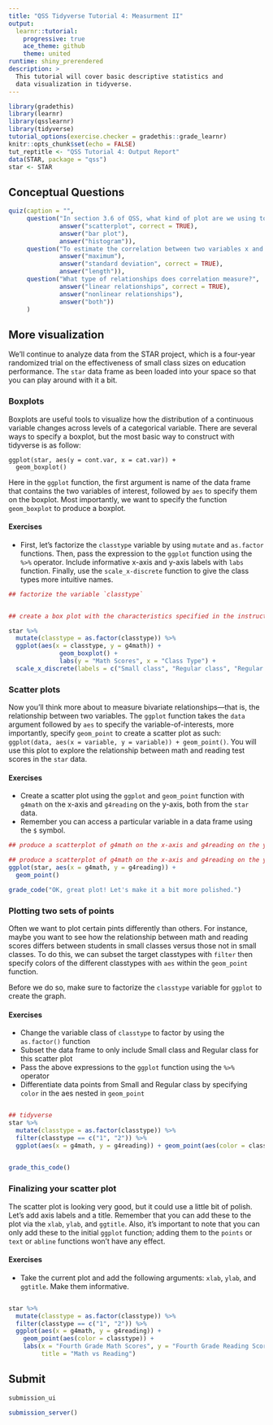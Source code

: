 ```yaml
---
title: "QSS Tidyverse Tutorial 4: Measurment II"
output:
  learnr::tutorial:
    progressive: true
    ace_theme: github
    theme: united
runtime: shiny_prerendered
description: >
  This tutorial will cover basic descriptive statistics and
  data visualization in tidyverse.
---
```


```r
library(gradethis)
library(learnr)
library(qsslearnr)
library(tidyverse)
tutorial_options(exercise.checker = gradethis::grade_learnr)
knitr::opts_chunk$set(echo = FALSE)
tut_reptitle <- "QSS Tutorial 4: Output Report"
data(STAR, package = "qss")
star <- STAR
```

## Conceptual Questions


```r
quiz(caption = "",
     question("In section 3.6 of QSS, what kind of plot are we using to visualize ideological differences between Democrats and Republicans?",
              answer("scatterplot", correct = TRUE),
              answer("bar plot"),
              answer("histogram")),
     question("To estimate the correlation between two variables x and y, we need to know the mean of each as well as the:",
              answer("maximum"),
              answer("standard deviation", correct = TRUE),
              answer("length")),
     question("What type of relationships does correlation measure?",
              answer("linear relationships", correct = TRUE),
              answer("nonlinear relationships"),
              answer("both"))
     )
```



## More visualization


We'll continue to analyze data from the STAR project, which is a four-year randomized trial on the effectiveness of small class sizes on education performance. The `star` data frame as been loaded into your space so that you can play around with it a bit.

### Boxplots

Boxplots are useful tools to visualize how the distribution of a continuous variable changes across levels of a categorical variable. There are several ways to specify a boxplot, but the most basic way to construct with tidyverse is as follow:

    ggplot(star, aes(y = cont.var, x = cat.var)) +
      geom_boxplot()

Here in the `ggplot` function, the first argument is name of the data frame that contains the two variables of interest, followed by `aes` to specify them on the boxplot. Most importantly, we want to specify the function `geom_boxplot` to produce a boxplot.

#### Exercises

- First, let's factorize the `classtype` variable by using `mutate` and `as.factor` functions. Then, pass the expression to the `ggplot` function using the `%>%` operator. Include informative x-axis and y-axis labels with `labs` function. Finally, use the `scale_x-discrete` function to give the class types more intuitive names. 

```r
## factorize the variable `classtype`


## create a box plot with the characteristics specified in the instructions


```


```r
star %>% 
  mutate(classtype = as.factor(classtype)) %>%
  ggplot(aes(x = classtype, y = g4math)) + 
              geom_boxplot() +
              labs(y = "Math Scores", x = "Class Type") +
  scale_x_discrete(labels = c("Small class", "Regular class", "Regular class with aid"))
```

### Scatter plots

Now you'll think more about to measure bivariate relationships---that is, the relationship between two variables. The `ggplot` function takes the `data` argument followed by `aes` to specify the variable-of-interests, more importantly, specify `geom_point` to create a scatter plot as such: `ggplot(data, aes(x = variable, y = variable)) + geom_point()`. You will use this plot to explore the relationship between math and reading test scores in the `star` data.

#### Exercises
- Create a scatter plot using the `ggplot` and `geom_point` function with `g4math` on the x-axis and `g4reading` on the y-axis, both from the `star` data.
- Remember you can access a particular variable in a data frame using the `$` symbol.

```r
## produce a scatterplot of g4math on the x-axis and g4reading on the y-axis

```

```r
## produce a scatterplot of g4math on the x-axis and g4reading on the y-axis
ggplot(star, aes(x = g4math, y = g4reading)) +
  geom_point()
```

```r
grade_code("OK, great plot! Let's make it a bit more polished.")
```


### Plotting two sets of points

Often we want to plot certain pints differently than others. For instance, maybe you want to see how the relationship between math and reading scores differs between students in small classes versus those not in small classes. To do this, we can subset the target classtypes with `filter` then specify colors of the different classtypes with `aes` within the `geom_point` function.

Before we do so, make sure to factorize the `classtype` variable for `ggplot` to create the graph.

#### Exercises

- Change the variable class of `classtype` to factor by using the `as.factor()` function
- Subset the data frame to only include Small class and Regular class for this scatter plot
- Pass the above expressions to the `ggplot` function using the `%>%` operator
- Differentiate data points from Small and Regular class by specifying `color` in the aes nested in `geom_point` 


```r

```


```r
## tidyverse
star %>% 
  mutate(classtype = as.factor(classtype)) %>%
  filter(classtype == c("1", "2")) %>%
  ggplot(aes(x = g4math, y = g4reading)) + geom_point(aes(color = classtype)) 
  
```

```r
grade_this_code()
```

### Finalizing your scatter plot

The scatter plot is looking very good, but it could use a little bit of polish. Let's add axis labels and a title. Remember that you can add these to the plot via the `xlab`, `ylab`, and `ggtitle`. Also, it's important to note that you can only add these to the initial `ggplot` function; adding them to the `points` or `text` or `abline` functions won't have any effect.

#### Exercises
- Take the current plot and add the following arguments: `xlab`, `ylab`, and `ggtitle`. Make them informative.

```r

```


```r
star %>% 
  mutate(classtype = as.factor(classtype)) %>%
  filter(classtype == c("1", "2")) %>%
  ggplot(aes(x = g4math, y = g4reading)) +
    geom_point(aes(color = classtype)) +
    labs(x = "Fourth Grade Math Scores", y = "Fourth Grade Reading Score", 
         title = "Math vs Reading")
```

## Submit

```r
submission_ui
```

```r
submission_server()
```
